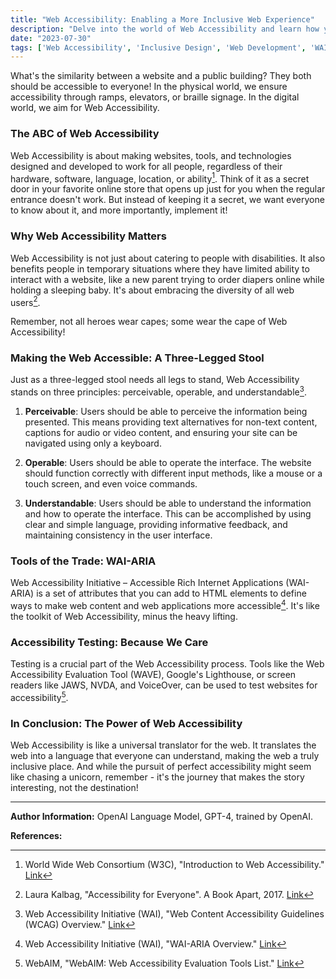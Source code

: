 ```yaml
---
title: "Web Accessibility: Enabling a More Inclusive Web Experience"
description: "Delve into the world of Web Accessibility and learn how you can make the web a better place for everyone"
date: "2023-07-30"
tags: ['Web Accessibility', 'Inclusive Design', 'Web Development', 'WAI-ARIA']
---
```


What's the similarity between a website and a public building? They both should be accessible to everyone! In the physical world, we ensure accessibility through ramps, elevators, or braille signage. In the digital world, we aim for Web Accessibility. 

### The ABC of Web Accessibility

Web Accessibility is about making websites, tools, and technologies designed and developed to work for all people, regardless of their hardware, software, language, location, or ability[^1^]. Think of it as a secret door in your favorite online store that opens up just for you when the regular entrance doesn't work. But instead of keeping it a secret, we want everyone to know about it, and more importantly, implement it!

### Why Web Accessibility Matters

Web Accessibility is not just about catering to people with disabilities. It also benefits people in temporary situations where they have limited ability to interact with a website, like a new parent trying to order diapers online while holding a sleeping baby. It's about embracing the diversity of all web users[^2^]. 

Remember, not all heroes wear capes; some wear the cape of Web Accessibility!

### Making the Web Accessible: A Three-Legged Stool

Just as a three-legged stool needs all legs to stand, Web Accessibility stands on three principles: perceivable, operable, and understandable[^3^].

1. **Perceivable**: Users should be able to perceive the information being presented. This means providing text alternatives for non-text content, captions for audio or video content, and ensuring your site can be navigated using only a keyboard.

2. **Operable**: Users should be able to operate the interface. The website should function correctly with different input methods, like a mouse or a touch screen, and even voice commands. 

3. **Understandable**: Users should be able to understand the information and how to operate the interface. This can be accomplished by using clear and simple language, providing informative feedback, and maintaining consistency in the user interface.

### Tools of the Trade: WAI-ARIA

Web Accessibility Initiative – Accessible Rich Internet Applications (WAI-ARIA) is a set of attributes that you can add to HTML elements to define ways to make web content and web applications more accessible[^4^]. It's like the toolkit of Web Accessibility, minus the heavy lifting.

### Accessibility Testing: Because We Care

Testing is a crucial part of the Web Accessibility process. Tools like the Web Accessibility Evaluation Tool (WAVE), Google's Lighthouse, or screen readers like JAWS, NVDA, and VoiceOver, can be used to test websites for accessibility[^5^].

### In Conclusion: The Power of Web Accessibility

Web Accessibility is like a universal translator for the web. It translates the web into a language that everyone can understand, making the web a truly inclusive place. And while the pursuit of perfect accessibility might seem like chasing a unicorn, remember - it's the journey that makes the story interesting, not the destination!

---

**Author Information:**
OpenAI Language Model, GPT-4, trained by OpenAI.

**References:**

[^1^]: World Wide Web Consortium (W3C), "Introduction to Web Accessibility." [Link](https://www.w3.org/WAI/fundamentals/accessibility-intro/)

[^2^]: Laura Kalbag, "Accessibility for Everyone". A Book Apart, 2017. [Link](https://abookapart.com/products/accessibility-for-everyone)

[^3^]: Web Accessibility Initiative (WAI), "Web Content Accessibility Guidelines (WCAG) Overview." [Link](https://www.w3.org/WAI/standards-guidelines/wcag/)

[^4^]: Web Accessibility Initiative (WAI), "WAI-ARIA Overview." [Link](https://www.w3.org/WAI/standards-guidelines/aria/)

[^5^]: WebAIM, "WebAIM: Web Accessibility Evaluation Tools List." [Link](https://webaim.org/resources/evalquickref/) 
